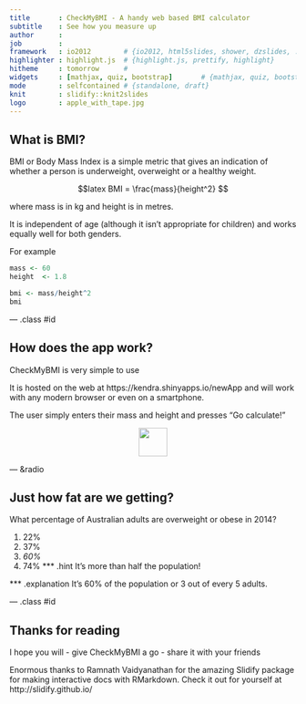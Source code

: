 ```yaml
---
title       : CheckMyBMI - A handy web based BMI calculator
subtitle    : See how you measure up
author      : 
job         : 
framework   : io2012        # {io2012, html5slides, shower, dzslides, ...}
highlighter : highlight.js  # {highlight.js, prettify, highlight}
hitheme     : tomorrow      # 
widgets     : [mathjax, quiz, bootstrap]       # {mathjax, quiz, bootstrap}
mode        : selfcontained # {standalone, draft}
knit        : slidify::knit2slides
logo        : apple_with_tape.jpg
---
```


## What is BMI?

BMI or Body Mass Index is a simple metric that gives an indication of whether a person is underweight, overweight or a healthy weight.

$$latex
BMI = \frac{mass}{height^2}
$$

where mass is in kg and height is in metres.

It is independent of age (although it isn't appropriate for children) and works equally well for both genders.

For example
```r
mass <- 60
height  <- 1.8

bmi <- mass/height^2
bmi
```

--- .class #id 

## How does the app work?

CheckMyBMI is very simple to use

It is hosted on the web at https://kendra.shinyapps.io/newApp and will work with any modern browser or even on a smartphone.

The user simply enters their mass and height and presses "Go calculate!"


<div style='text-align: center;'>
<img height='50' src='assets/img/BMIpic.png'/>
</div>



--- &radio

## Just how fat are we getting?

What percentage of Australian adults are overweight or obese in 2014?

1. 22%
2. 37%
3. _60%_
4. 74%
*** .hint 
It's more than half the population!

*** .explanation 
It's 60% of the population or 3 out of every 5 adults.

--- .class #id

## Thanks for reading


I hope you will 
- give CheckMyBMI a go
- share it with your friends 

Enormous thanks to Ramnath Vaidyanathan for the amazing Slidify package for making interactive docs with RMarkdown. Check it out for yourself at http://slidify.github.io/



